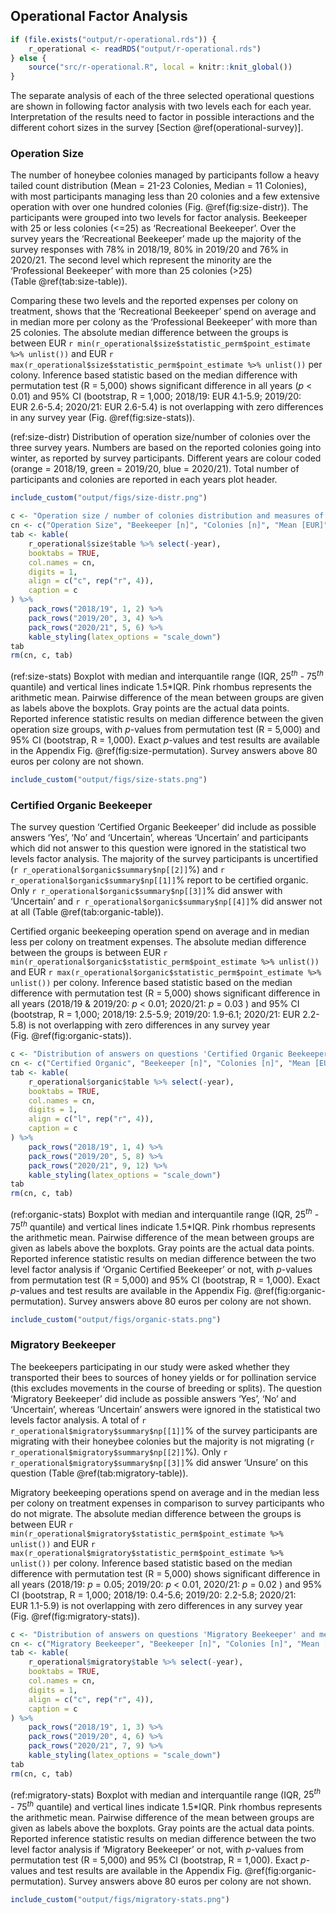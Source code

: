 ## Operational Factor Analysis {#two-level}
```r
if (file.exists("output/r-operational.rds")) {
    r_operational <- readRDS("output/r-operational.rds")
} else {
    source("src/r-operational.R", local = knitr::knit_global())
}
```

The separate analysis of each of the three selected operational questions are shown in following factor analysis with two levels each for each year. Interpretation of the results need to factor in possible interactions and the different cohort sizes in the survey [Section \@ref(operational-survey)].

### Operation Size {#operational-size-single}

The number of honeybee colonies managed by participants follow a heavy tailed count distribution (Mean = 21-23 Colonies, Median = 11 Colonies), with most participants managing less than 20 colonies and a few extensive operation with over one hundred colonies (Fig.&nbsp;\@ref(fig:size-distr)). The participants were grouped into two levels for factor analysis. Beekeeper with 25 or less colonies (<=25) as 'Recreational Beekeeper'. Over the survey years the 'Recreational Beekeeper' made up the majority of the survey responses with 78% in 2018/19, 80% in 2019/20 and 76% in 2020/21. The second level which represent the minority are the 'Professional Beekeeper' with more than 25 colonies (>25) (Table&nbsp;\@ref(tab:size-table)).

Comparing these two levels and the reported expenses per colony on treatment, shows that the 'Recreational Beekeeper' spend on average and in median more per colony as the 'Professional Beekeeper' with more than 25 colonies. The absolute median difference between the groups is between EUR&nbsp;`r min(r_operational$size$statistic_perm$point_estimate %>% unlist())` and EUR&nbsp;`r max(r_operational$size$statistic_perm$point_estimate %>% unlist())` per colony. Inference based statistic based on the median difference with permutation test (R = 5,000) shows significant difference in all years (*p* < 0.01) and 95% CI (bootstrap, R = 1,000; 2018/19: EUR&nbsp;4.1-5.9; 2019/20: EUR&nbsp;2.6-5.4; 2020/21: EUR&nbsp;2.6-5.4) is not overlapping with zero differences in any survey year (Fig.&nbsp;\@ref(fig:size-stats)).

(ref:size-distr) Distribution of operation size/number of colonies over the three survey years. Numbers are based on the reported colonies going into winter, as reported by survey participants. Different years are colour coded (orange = 2018/19, green = 2019/20, blue = 2020/21). Total number of participants and colonies are reported in each years plot header.

```r
include_custom("output/figs/size-distr.png")
```

```r
c <- "Operation size / number of colonies distribution and measures of central tendency over the three survey years. Operation size with 25 or less colonies ('<=25') are 'Recreational Beekeeper' and with more are 'Professional Beekeeper' ('>25')."
cn <- c("Operation Size", "Beekeeper [n]", "Colonies [n]", "Mean [EUR]", "Median [EUR]")
tab <- kable(
    r_operational$size$table %>% select(-year),
    booktabs = TRUE,
    col.names = cn,
    digits = 1,
    align = c("c", rep("r", 4)),
    caption = c
) %>%
    pack_rows("2018/19", 1, 2) %>%
    pack_rows("2019/20", 3, 4) %>%
    pack_rows("2020/21", 5, 6) %>%
    kable_styling(latex_options = "scale_down")
tab
rm(cn, c, tab)
```

(ref:size-stats) Boxplot with median and interquantile range (IQR, $25^{th}$ - $75^{th}$ quantile) and vertical lines indicate 1.5\*IQR. Pink rhombus represents the arithmetic mean. Pairwise difference of the mean between groups are given as labels above the boxplots. Gray points are the actual data points. Reported inference statistic results on median difference between the given operation size groups, with *p*-values from permutation test (R = 5,000) and 95% CI (bootstrap, R = 1,000). Exact *p*-values and test results are available in the Appendix Fig.&nbsp;\@ref(fig:size-permutation). Survey answers above 80 euros per colony are not shown.  

```r
include_custom("output/figs/size-stats.png")
```

### Certified Organic Beekeeper

The survey question 'Certified Organic Beekeeper' did include as possible answers 'Yes', 'No' and 'Uncertain', whereas 'Uncertain' and participants which did not answer to this question were ignored in the statistical two levels factor analysis. The majority of the survey participants is uncertified (`r r_operational$organic$summary$np[[2]]`%) and `r r_operational$organic$summary$np[[1]]`% report to be certified organic. Only `r r_operational$organic$summary$np[[3]]`% did answer with 'Uncertain' and `r r_operational$organic$summary$np[[4]]`% did answer not at all (Table&nbsp;\@ref(tab:organic-table)).

Certified organic beekeeping operation spend on average and in median less per colony on treatment expenses. The absolute median difference between the groups is between EUR&nbsp;`r min(r_operational$organic$statistic_perm$point_estimate %>% unlist())` and EUR&nbsp;`r max(r_operational$organic$statistic_perm$point_estimate %>% unlist())` per colony. Inference based statistic based on the median difference with permutation test (R = 5,000) shows significant difference in all years (2018/19 & 2019/20: *p* < 0.01; 2020/21: *p* = 0.03 ) and 95% CI (bootstrap, R = 1,000; 2018/19: 2.5-5.9; 2019/20: 1.9-6.1; 2020/21: EUR&nbsp;2.2-5.8) is not overlapping with zero differences in any survey year (Fig.&nbsp;\@ref(fig:organic-stats)).

```r
c <- "Distribution of answers on questions 'Certified Organic Beekeeper' and measures of central tendency over the three survey years."
cn <- c("Certified Organic", "Beekeeper [n]", "Colonies [n]", "Mean [EUR]", "Median [EUR]")
tab <- kable(
    r_operational$organic$table %>% select(-year),
    booktabs = TRUE,
    col.names = cn,
    digits = 1,
    align = c("l", rep("r", 4)),
    caption = c
) %>%
    pack_rows("2018/19", 1, 4) %>%
    pack_rows("2019/20", 5, 8) %>%
    pack_rows("2020/21", 9, 12) %>%
    kable_styling(latex_options = "scale_down")
tab
rm(cn, c, tab)
```

(ref:organic-stats) Boxplot with median and interquantile range (IQR, $25^{th}$ - $75^{th}$ quantile) and vertical lines indicate 1.5\*IQR. Pink rhombus represents the arithmetic mean. Pairwise difference of the mean between groups are given as labels above the boxplots. Gray points are the actual data points. Reported inference statistic results on median difference between the two level factor analysis if 'Organic Certified Beekeeper' or not, with *p*-values from permutation test (R = 5,000) and 95% CI (bootstrap, R = 1,000). Exact *p*-values and test results are available in the Appendix Fig.&nbsp;\@ref(fig:organic-permutation). Survey answers above 80 euros per colony are not shown.  

```r
include_custom("output/figs/organic-stats.png")
```

### Migratory Beekeeper

The beekeepers participating in our study were asked whether they transported their bees to sources of honey yields or for pollination service (this excludes movements in the course of breeding or splits). The question 'Migratory Beekeeper' did include as possible answers 'Yes', 'No' and 'Uncertain', whereas 'Uncertain' answers were ignored in the statistical two levels factor analysis. A total of `r r_operational$migratory$summary$np[[1]]`% of the survey participants are migrating with their honeybee colonies but the majority is not migrating (`r r_operational$migratory$summary$np[[2]]`%). Only `r r_operational$migratory$summary$np[[3]]`% did answer 'Unsure' on this question (Table&nbsp;\@ref(tab:migratory-table)).

Migratory beekeeping operations spend on average and in the median less per colony on treatment expenses in comparison to survey participants who do not migrate. The absolute median difference between the groups is between EUR&nbsp;`r min(r_operational$migratory$statistic_perm$point_estimate %>% unlist())` and EUR&nbsp;`r max(r_operational$migratory$statistic_perm$point_estimate %>% unlist())` per colony. Inference based statistic based on the median difference with permutation test (R = 5,000) shows significant difference in all years (2018/19: *p* = 0.05; 2019/20: *p* < 0.01, 2020/21: *p* = 0.02 ) and 95% CI (bootstrap, R = 1,000; 2018/19: 0.4-5.6; 2019/20: 2.2-5.8; 2020/21: EUR&nbsp;1.1-5.9) is not overlapping with zero differences in any survey year (Fig.&nbsp;\@ref(fig:migratory-stats)).

```r
c <- "Distribution of answers on questions 'Migratory Beekeeper' and measures of central tendency over the three survey years."
cn <- c("Migratory Beekeeper", "Beekeeper [n]", "Colonies [n]", "Mean [EUR]", "Median [EUR]")
tab <- kable(
    r_operational$migratory$table %>% select(-year),
    booktabs = TRUE,
    col.names = cn,
    digits = 1,
    align = c("c", rep("r", 4)),
    caption = c
) %>%
    pack_rows("2018/19", 1, 3) %>%
    pack_rows("2019/20", 4, 6) %>%
    pack_rows("2020/21", 7, 9) %>%
    kable_styling(latex_options = "scale_down")
tab
rm(cn, c, tab)
```

(ref:migratory-stats) Boxplot with median and interquantile range (IQR, $25^{th}$ - $75^{th}$ quantile) and vertical lines indicate 1.5\*IQR. Pink rhombus represents the arithmetic mean. Pairwise difference of the mean between groups are given as labels above the boxplots. Gray points are the actual data points. Reported inference statistic results on median difference between the two level factor analysis if 'Migratory Beekeeper' or not, with *p*-values from permutation test (R = 5,000) and 95% CI (bootstrap, R = 1,000). Exact *p*-values and test results are available in the Appendix Fig.&nbsp;\@ref(fig:organic-permutation). Survey answers above 80 euros per colony are not shown. 

```r
include_custom("output/figs/migratory-stats.png")
```
